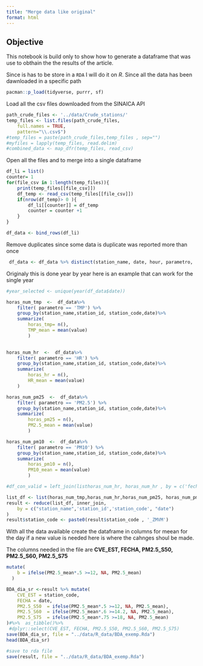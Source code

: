 ```yaml
---
title: "Merge data like original"
format: html
---
```


##  Objective 

This notebook is build only to show how to generate a dataframe that was use to obthain the the results of the article. 


Since is has to be store in a `RDA` I will do it on *R*. Since all the data has been dawnloaded in a specific path 
```r
pacman::p_load(tidyverse, purrr, sf)

```

Load all the csv files downloaded from the SINAICA API


```r
path_crude_files <- '../data/Crude_stations/'
temp_files <- list.files(path_crude_files, 
    full.names = TRUE,
    pattern="\\.csv$")
#temp_files = paste(path_crude_files,temp_files , sep="")
#myfiles = lapply(temp_files, read.delim)
#combined_data <- map_dfr(temp_files, read_csv)

```

Open all the files and to merge into a single dataframe

```r
df_li = list()
counter= 1
for(file_csv in 1:length(temp_files)){
    print(temp_files[[file_csv]])
    df_temp <- read_csv(temp_files[[file_csv]])
    if(nrow(df_temp)> 0 ){
        df_li[[counter]] = df_temp
        counter = counter +1
    }
}
```

```r
df_data <- bind_rows(df_li)
```
Remove duplicates since some data is duplicate was reported more than once

```r
 df_data <- df_data %>% distinct(station_name, date, hour, parametro, .keep_all = TRUE)
```
Originaly this is done year by year here is an example that can work for the single year 
```r
#year_selected <- unique(year(df_data$date))

horas_num_tmp  <-  df_data%>%
    filter( parametro == 'TMP') %>%
    group_by(station_name,station_id, station_code,date)%>%
    summarize(
        horas_tmp= n(),
        TMP_mean = mean(value)
        )
    

horas_num_hr  <-  df_data%>%
    filter( parametro == 'HR') %>%
    group_by(station_name,station_id, station_code,date)%>%
    summarize(
        horas_hr = n(), 
        HR_mean = mean(value)
    )

horas_num_pm25  <-  df_data%>%
    filter( parametro == 'PM2.5') %>%
    group_by(station_name,station_id, station_code,date)%>%
    summarize(
        horas_pm25 = n(),
        PM2.5_mean = mean(value)
        )

horas_num_pm10  <-  df_data%>%
    filter( parametro == 'PM10') %>%
    group_by(station_name,station_id, station_code,date)%>%
    summarize(
        horas_pm10 = n(),
        PM10_mean = mean(value)
        )

#df_con_valid = left_join(listhoras_num_hr, horas_num_hr , by = c('fecha'='fecha'))


```


```r

list_df <- list(horas_num_tmp,horas_num_hr,horas_num_pm25, horas_num_pm10)
result <- reduce(list_df, inner_join,
    by = c("station_name",'station_id','station_code', "date")
)
result$station_code <- paste0(result$station_code , '_ZMVM')
```


With all the data available create the dataframe in columns for meean for the day if a new value is needed here is where the cahnges shoul be made. 

The columns needed in the file are **CVE_EST, FECHA, PM2.5_S50,         PM2.5_S60, PM2.5_S75**



```r
mutate(
    b = ifelse(PM2.5_mean*.5 >=12, NA, PM2.5_mean)
  )
```
```r

BDA_dia_sr <-result %>% mutate(
    CVE_EST = station_code,
    FECHA = date,
    PM2.5_S50  = ifelse(PM2.5_mean*.5 >=12, NA, PM2.5_mean),
    PM2.5_S60  = ifelse(PM2.5_mean*.6 >=14.2, NA, PM2.5_mean),
    PM2.5_S75  = ifelse(PM2.5_mean*.75 >=18, NA, PM2.5_mean)
)#%>%  as_tibble()%>%
 #dplyr::select(CVE_EST, FECHA, PM2.5_S50, PM2.5_S60, PM2.5_S75)
save(BDA_dia_sr, file = "../data/R_data/BDA_exemp.Rda")
head(BDA_dia_sr)
```



```r
#save to rda file
save(result, file = "../data/R_data/BDA_exemp.Rda")
```